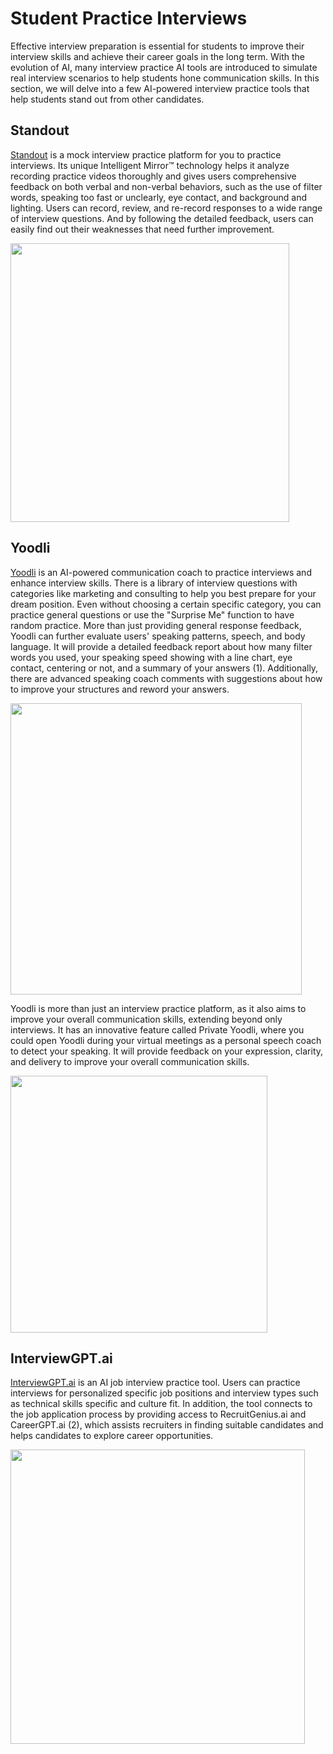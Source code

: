 # Student Practice Interviews

Effective interview preparation is essential for students to improve their interview skills and achieve their career goals in the long term. With the evolution of AI, many interview practice AI tools are introduced to simulate real interview scenarios to help students hone communication skills. In this section, we will delve into a few AI-powered interview practice tools that help students stand out from other candidates.

## Standout

[Standout](https://standout.com/) is a mock interview practice platform for you to practice interviews. Its unique Intelligent Mirror™ technology helps it analyze recording practice videos thoroughly and gives users comprehensive feedback on both verbal and non-verbal behaviors, such as the use of filter words, speaking too fast or unclearly, eye contact, and background and lighting. Users can record, review, and re-record responses to a wide range of interview questions. And by following the detailed feedback, users can easily find out their weaknesses that need further improvement.

![](standout%20pic.png){width="446"}

## Yoodli

[Yoodli](https://app.yoodli.ai/) is an AI-powered communication coach to practice interviews and enhance interview skills. There is a library of interview questions with categories like marketing and consulting to help you best prepare for your dream position. Even without choosing a certain specific category, you can practice general questions or use the \"Surprise Me\" function to have random practice. More than just providing general response feedback, Yoodli can further evaluate users\' speaking patterns, speech, and body language. It will provide a detailed feedback report about how many filter words you used, your speaking speed showing with a line chart, eye contact, centering or not, and a summary of your answers (1). Additionally, there are advanced speaking coach comments with suggestions about how to improve your structures and reword your answers.

![](yoodli%20pic%201.png){width="466"}

Yoodli is more than just an interview practice platform, as it also aims to improve your overall communication skills, extending beyond only interviews. It has an innovative feature called Private Yoodli, where you could open Yoodli during your virtual meetings as a personal speech coach to detect your speaking. It will provide feedback on your expression, clarity, and delivery to improve your overall communication skills.

![](yoodli%20pic%202.png){width="411"}

## InterviewGPT.ai

[InterviewGPT.ai](https://interviewgpt.ai/) is an AI job interview practice tool. Users can practice interviews for personalized specific job positions and interview types such as technical skills specific and culture fit. In addition, the tool connects to the job application process by providing access to RecruitGenius.ai and CareerGPT.ai (2), which assists recruiters in finding suitable candidates and helps candidates to explore career opportunities.

![](intergptai%20pic.png){width="471"}
